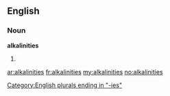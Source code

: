 ==English==

===Noun===
'''alkalinities'''

# {{plural of|[[alkalinity]]}}

[[Category:English plurals ending in "-ies"]]

[[ar:alkalinities]]
[[fr:alkalinities]]
[[my:alkalinities]]
[[no:alkalinities]]